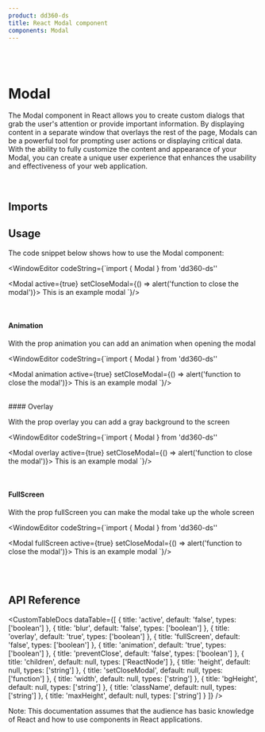 ```yaml
---
product: dd360-ds
title: React Modal component
components: Modal
---
```


<br />
<br />

# <span name="floating-nav">Modal</span>

The Modal component in React allows you to create custom dialogs that grab the user's attention or provide important information. By displaying content in a
separate window that overlays the rest of the page, Modals can be a powerful tool for prompting user actions or displaying critical data. With the ability to
fully customize the content and appearance of your Modal, you can create a unique user experience that enhances the usability and effectiveness of your web
application.

<br />

## <span name="floating-nav">Imports</span>

<WindowEditor codeString="import { Modal } from 'dd360-ds'" />

## <span name="floating-nav">Usage</span>

<ContainerComponentDoc>
    <ModalCustom hasAButton messageButtons={['Open Modal']} />
</ContainerComponentDoc>

The code snippet below shows how to use the Modal component:

<WindowEditor
    codeString={`import { Modal } from 'dd360-ds''

<Modal active={true} setCloseModal={() => alert('function to close the modal')}>
    This is an example modal
</Modal>
`}/>

<br />

#### <span name="floating-nav">Animation</span>

With the prop <span className='border border-gray-300 bg-gray-200 p-1'>animation</span> you can add an animation when opening the modal

<ContainerComponentDoc>
    <ModalCustom propsCustom={{ animation: true }} messageButtons={['Open Modal with animation', 'Open Modal whithout animation']} />
</ContainerComponentDoc>

<WindowEditor
  codeString={`import { Modal } from 'dd360-ds''

<Modal animation active={true} setCloseModal={() => alert('function to close the modal')}>
    This is an example modal
</Modal>
`}/>

<br />
#### <span name="floating-nav">Overlay</span>

With the prop <span className='border border-gray-300 bg-gray-200 p-1'>overlay</span> you can add a gray background to the screen

<ContainerComponentDoc>
    <ModalCustom propsCustom={{ overlay: true }} messageButtons={['Open Modal with overlay', 'Open Modal without overlay']} />
</ContainerComponentDoc>

<WindowEditor
     codeString={`import { Modal } from 'dd360-ds''

<Modal overlay active={true} setCloseModal={() => alert('function to close the modal')}>
    This is an example modal
</Modal>
`}/>

<br />

#### <span name="floating-nav">FullScreen</span>

With the prop <span className='border border-gray-300 bg-gray-200 p-1'>fullScreen</span> you can make the modal take up the whole screen

<ContainerComponentDoc>
    <ModalCustom propsCustom={{ fullScreen: true }} messageButtons={['Open Modal with fullScreen', 'Open Modal without fullScreen']} />
</ContainerComponentDoc>

<WindowEditor
    codeString={`import { Modal } from 'dd360-ds''

<Modal fullScreen active={true} setCloseModal={() => alert('function to close the modal')}>
    This is an example modal
</Modal>
`}/>

<br />
<br />

## <span name="floating-nav">API Reference</span>

<CustomTableDocs
    dataTable={[
        { title: 'active', default: 'false', types: ['boolean'] },
        { title: 'blur', default: 'false', types: ['boolean'] },
        { title: 'overlay', default: 'true', types: ['boolean'] },
        { title: 'fullScreen', default: 'false', types: ['boolean'] },
        { title: 'animation', default: 'true', types: ['boolean'] },
        { title: 'preventClose', default: 'false', types: ['boolean'] },
        { title: 'children', default: null, types: ['ReactNode'] },
        { title: 'height', default: null, types: ['string'] },
        { title: 'setCloseModal', default: null, types: ['function'] },
        { title: 'width', default: null, types: ['string'] },
        { title: 'bgHeight', default: null, types: ['string'] },
        { title: 'className', default: null, types: ['string'] },
        { title: 'maxHeight', default: null, types: ['string'] }
    ]}
/>

Note: This documentation assumes that the audience has basic knowledge of React and how to use components in React applications.
